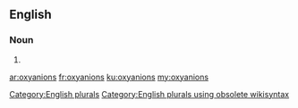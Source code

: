 ==English==

===Noun===
{{head|en}}

# {{plural of|oxyanion}}

[[Category:English plurals]][[Category:English plurals using obsolete wikisyntax]]

[[ar:oxyanions]]
[[fr:oxyanions]]
[[ku:oxyanions]]
[[my:oxyanions]]